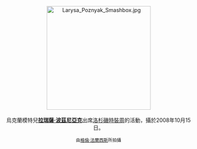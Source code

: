 <center>
[[File:Larysa_Poznyak_Smashbox.jpg|275px]]
<br><br>
烏克蘭模特兒'''[[拉瑞薩·波茲尼亞克|拉瑞薩·波茲尼亞克]]'''出席[[洛杉磯時裝周|洛杉磯時裝周]]的活動，攝於2008年10月15日。
<p>
<small>由[[:en:User:Toglenn|格倫·法蘭西斯]]所拍攝</small>
</center>